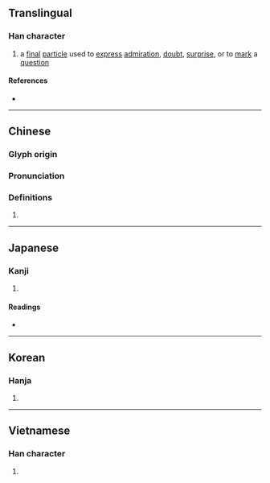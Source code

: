 {{character info/new}}
{{also|欤}}
==Translingual==

===Han character===
{{Han char|rn=76|rad=欠|as=14|sn=18|four=77882|canj=HCNO|ids=⿰與欠}}

# a [[final]] [[particle]] used to [[express]] [[admiration]], [[doubt]], [[surprise]], or to [[mark]] a [[question]]

====References====
* {{Han ref|kx=0573.010|dkj=16226|hdz=32152.100|uh=6B5F|ud=27487|bh=C26A|bd=49770}}

----

==Chinese==
{{zh-forms|s=欤}}

===Glyph origin===
{{Han etym}}

===Pronunciation===
{{zh-pron
|m=yú
|c=jyu4
|mn=û
|mc=y
|oc=y
|ma=
|cat=part
}}

===Definitions===
{{zh-hanzi}}

# {{rfdef|lang=zh}}

----

==Japanese==

===Kanji===
{{ja-kanji|grade=|rs=欠14|shin=欤}}

# {{defn|lang=ja|sort=欠14}}

====Readings====
* {{ja-readings|on=[[よ]] (yo)|kun=[[か]] (ka), [[や]] (ya)}}

----

==Korean==

===Hanja===
{{ko-hanja|hangeul=여|eumhun=|rv=yeo|mr=yŏ|y=ye}}

# {{defn|lang=ko|sort=欠14}}

----

==Vietnamese==

===Han character===
{{vi-readings|rs=欠14| hanviet = ru}}

# {{defn|lang=vi|sort=欠14}}